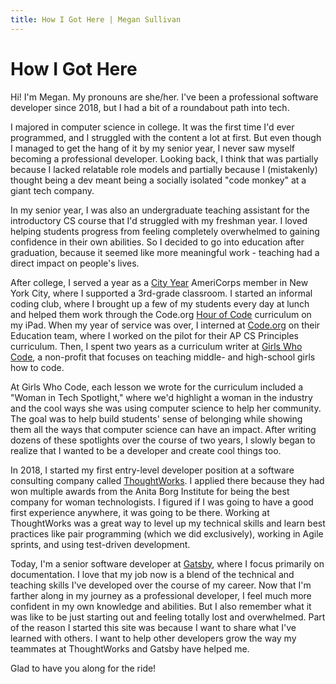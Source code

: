 ```yaml
---
title: How I Got Here | Megan Sullivan
---
```


# How I Got Here

Hi! I'm Megan. My pronouns are she/her. I've been a professional software developer since 2018, but I had a bit of a roundabout path into tech.

I majored in computer science in college. It was the first time I'd ever programmed, and I struggled with the content a lot at first. But even though I managed to get the hang of it by my senior year, I never saw myself becoming a professional developer. Looking back, I think that was partially because I lacked relatable role models and partially because I (mistakenly) thought being a dev meant being a socially isolated "code monkey" at a giant tech company.

In my senior year, I was also an undergraduate teaching assistant for the introductory CS course that I'd struggled with my freshman year. I loved helping students progress from feeling completely overwhelmed to gaining confidence in their own abilities. So I decided to go into education after graduation, because it seemed like more meaningful work - teaching had a direct impact on people's lives.

After college, I served a year as a [City Year](https://www.cityyear.org/) AmeriCorps member in New York City, where I supported a 3rd-grade classroom. I started an informal coding club, where I brought up a few of my students every day at lunch and helped them work through the Code.org [Hour of Code](https://hourofcode.com/us) curriculum on my iPad. When my year of service was over, I interned at [Code.org](https://code.org/) on their Education team, where I worked on the pilot for their AP CS Principles curriculum. Then, I spent two years as a curriculum writer at [Girls Who Code](https://girlswhocode.com/), a non-profit that focuses on teaching middle- and high-school girls how to code.

At Girls Who Code, each lesson we wrote for the curriculum included a "Woman in Tech Spotlight," where we'd highlight a woman in the industry and the cool ways she was using computer science to help her community. The goal was to help build students' sense of belonging while showing them all the ways that computer science can have an impact. After writing dozens of these spotlights over the course of two years, I slowly began to realize that I wanted to be a developer and create cool things too.

In 2018, I started my first entry-level developer position at a software consulting company called [ThoughtWorks](https://www.thoughtworks.com/). I applied there because they had won multiple awards from the Anita Borg Institute for being the best company for woman technologists. I figured if I was going to have a good first experience anywhere, it was going to be there. Working at ThoughtWorks was a great way to level up my technical skills and learn best practices like pair programming (which we did exclusively), working in Agile sprints, and using test-driven development.

Today, I'm a senior software developer at [Gatsby](https://gatsbyjs.com), where I focus primarily on documentation. I love that my job now is a blend of the technical and teaching skills I've developed over the course of my career. Now that I'm farther along in my journey as a professional developer, I feel much more confident in my own knowledge and abilities. But I also remember what it was like to be just starting out and feeling totally lost and overwhelmed. Part of the reason I started this site was because I want to share what I've learned with others. I want to help other developers grow the way my teammates at ThoughtWorks and Gatsby have helped me.

Glad to have you along for the ride!
